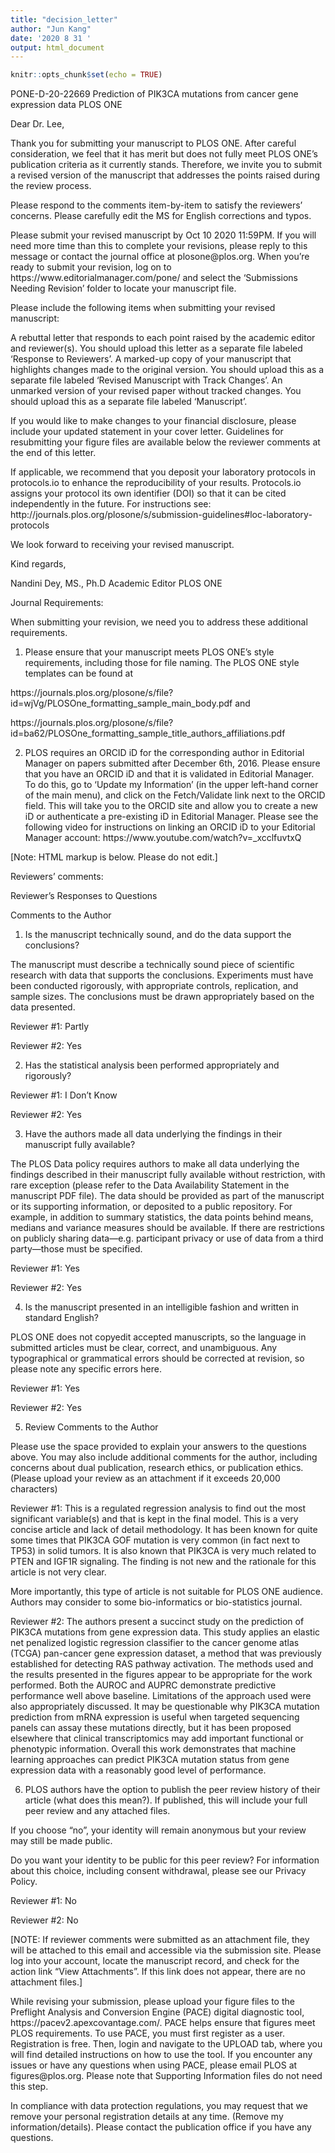 ```yaml
---
title: "decision_letter"
author: "Jun Kang"
date: '2020 8 31 '
output: html_document
---
```


```r
knitr::opts_chunk$set(echo = TRUE)
```

PONE-D-20-22669
Prediction of PIK3CA mutations from cancer gene expression data
PLOS ONE

Dear Dr. Lee,

Thank you for submitting your manuscript to PLOS ONE. After careful consideration, we feel that it has merit but does not fully meet PLOS ONE’s publication criteria as it currently stands. Therefore, we invite you to submit a revised version of the manuscript that addresses the points raised during the review process.


Please respond to the comments item-by-item to satisfy the reviewers' concerns. Please carefully edit the MS for English corrections and typos.


Please submit your revised manuscript by Oct 10 2020 11:59PM. If you will need more time than this to complete your revisions, please reply to this message or contact the journal office at plosone@plos.org. When you're ready to submit your revision, log on to https://www.editorialmanager.com/pone/ and select the 'Submissions Needing Revision' folder to locate your manuscript file.

Please include the following items when submitting your revised manuscript:

A rebuttal letter that responds to each point raised by the academic editor and reviewer(s). You should upload this letter as a separate file labeled 'Response to Reviewers'.
A marked-up copy of your manuscript that highlights changes made to the original version. You should upload this as a separate file labeled 'Revised Manuscript with Track Changes'.
An unmarked version of your revised paper without tracked changes. You should upload this as a separate file labeled 'Manuscript'.

If you would like to make changes to your financial disclosure, please include your updated statement in your cover letter. Guidelines for resubmitting your figure files are available below the reviewer comments at the end of this letter.

If applicable, we recommend that you deposit your laboratory protocols in protocols.io to enhance the reproducibility of your results. Protocols.io assigns your protocol its own identifier (DOI) so that it can be cited independently in the future. For instructions see: http://journals.plos.org/plosone/s/submission-guidelines#loc-laboratory-protocols

We look forward to receiving your revised manuscript.

Kind regards,

Nandini Dey, MS., Ph.D
Academic Editor
PLOS ONE

Journal Requirements:

When submitting your revision, we need you to address these additional requirements.

 

1. Please ensure that your manuscript meets PLOS ONE's style requirements, including those for file naming. The PLOS ONE style templates can be found at

https://journals.plos.org/plosone/s/file?id=wjVg/PLOSOne_formatting_sample_main_body.pdf and

https://journals.plos.org/plosone/s/file?id=ba62/PLOSOne_formatting_sample_title_authors_affiliations.pdf

 

2. PLOS requires an ORCID iD for the corresponding author in Editorial Manager on papers submitted after December 6th, 2016. Please ensure that you have an ORCID iD and that it is validated in Editorial Manager. To do this, go to ‘Update my Information’ (in the upper left-hand corner of the main menu), and click on the Fetch/Validate link next to the ORCID field. This will take you to the ORCID site and allow you to create a new iD or authenticate a pre-existing iD in Editorial Manager. Please see the following video for instructions on linking an ORCID iD to your Editorial Manager account: https://www.youtube.com/watch?v=_xcclfuvtxQ




[Note: HTML markup is below. Please do not edit.]

Reviewers' comments:

Reviewer's Responses to Questions

Comments to the Author

1. Is the manuscript technically sound, and do the data support the conclusions?

The manuscript must describe a technically sound piece of scientific research with data that supports the conclusions. Experiments must have been conducted rigorously, with appropriate controls, replication, and sample sizes. The conclusions must be drawn appropriately based on the data presented.

Reviewer #1: Partly

Reviewer #2: Yes

2. Has the statistical analysis been performed appropriately and rigorously?

Reviewer #1: I Don't Know

Reviewer #2: Yes

3. Have the authors made all data underlying the findings in their manuscript fully available?

The PLOS Data policy requires authors to make all data underlying the findings described in their manuscript fully available without restriction, with rare exception (please refer to the Data Availability Statement in the manuscript PDF file). The data should be provided as part of the manuscript or its supporting information, or deposited to a public repository. For example, in addition to summary statistics, the data points behind means, medians and variance measures should be available. If there are restrictions on publicly sharing data—e.g. participant privacy or use of data from a third party—those must be specified.

Reviewer #1: Yes

Reviewer #2: Yes

4. Is the manuscript presented in an intelligible fashion and written in standard English?

PLOS ONE does not copyedit accepted manuscripts, so the language in submitted articles must be clear, correct, and unambiguous. Any typographical or grammatical errors should be corrected at revision, so please note any specific errors here.

Reviewer #1: Yes

Reviewer #2: Yes

5. Review Comments to the Author

Please use the space provided to explain your answers to the questions above. You may also include additional comments for the author, including concerns about dual publication, research ethics, or publication ethics. (Please upload your review as an attachment if it exceeds 20,000 characters)

Reviewer #1: This is a regulated regression analysis to find out the most significant variable(s) and that is kept in the final model. This is a very concise article and lack of detail methodology. It has been known for quite some times that PIK3CA GOF mutation is very common (in fact next to TP53) in solid tumors. It is also known that PIK3CA is very much related to PTEN and IGF1R signaling.
The finding is not new and the rationale for this article is not very clear.

More importantly, this type of article is not suitable for PLOS ONE audience.
Authors may consider to some bio-informatics or bio-statistics journal.

Reviewer #2: The authors present a succinct study on the prediction of PIK3CA mutations from gene expression data. This study applies an elastic net penalized logistic regression classifier to the cancer genome atlas (TCGA) pan-cancer gene expression dataset, a method that was previously established for detecting RAS pathway activation. The methods used and the results presented in the figures appear to be appropriate for the work performed. Both the AUROC and AUPRC demonstrate predictive performance well above baseline. Limitations of the approach used were also appropriately discussed. It may be questionable why PIK3CA mutation prediction from mRNA expression is useful when targeted sequencing panels can assay these mutations directly, but it has been proposed elsewhere that clinical transcriptomics may add important functional or phenotypic information. Overall this work demonstrates that machine learning approaches can predict PIK3CA mutation status from gene expression data with a reasonably good level of performance.

6. PLOS authors have the option to publish the peer review history of their article (what does this mean?). If published, this will include your full peer review and any attached files.


If you choose “no”, your identity will remain anonymous but your review may still be made public.


Do you want your identity to be public for this peer review? For information about this choice, including consent withdrawal, please see our Privacy Policy.

Reviewer #1: No

Reviewer #2: No

 


[NOTE: If reviewer comments were submitted as an attachment file, they will be attached to this email and accessible via the submission site. Please log into your account, locate the manuscript record, and check for the action link "View Attachments". If this link does not appear, there are no attachment files.]

While revising your submission, please upload your figure files to the Preflight Analysis and Conversion Engine (PACE) digital diagnostic tool, https://pacev2.apexcovantage.com/. PACE helps ensure that figures meet PLOS requirements. To use PACE, you must first register as a user. Registration is free. Then, login and navigate to the UPLOAD tab, where you will find detailed instructions on how to use the tool. If you encounter any issues or have any questions when using PACE, please email PLOS at figures@plos.org. Please note that Supporting Information files do not need this step.

 

 



In compliance with data protection regulations, you may request that we remove your personal registration details at any time. (Remove my information/details). Please contact the publication office if you have any questions.
